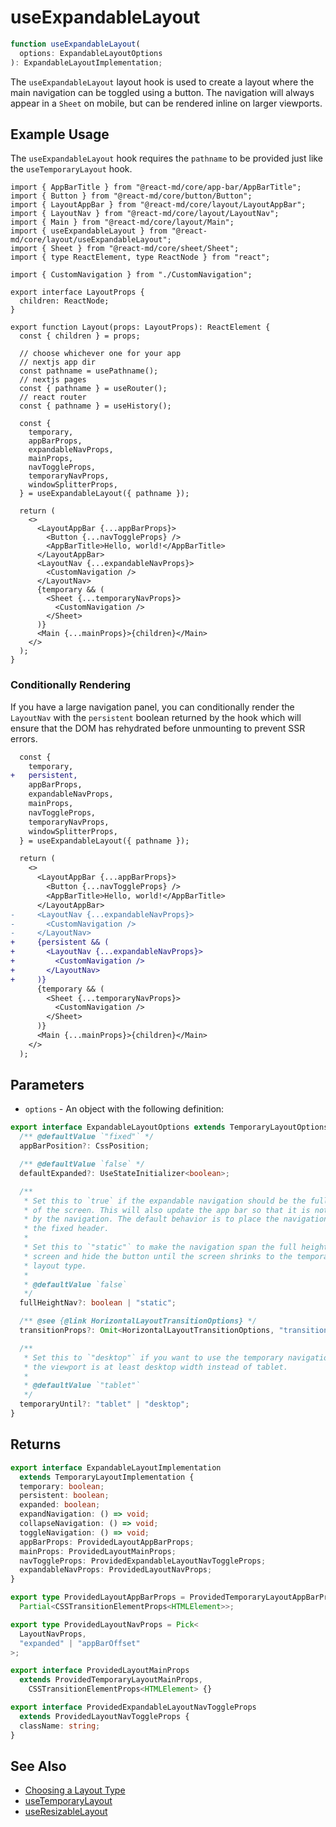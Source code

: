 # useExpandableLayout

```ts
function useExpandableLayout(
  options: ExpandableLayoutOptions
): ExpandableLayoutImplementation;
```

The `useExpandableLayout` layout hook is used to create a layout where
the main navigation can be toggled using a button. The navigation will
always appear in a `Sheet` on mobile, but can be rendered inline on
larger viewports.

## Example Usage

The `useExpandableLayout` hook requires the `pathname` to be provided just like
the `useTemporaryLayout` hook.

```tsx
import { AppBarTitle } from "@react-md/core/app-bar/AppBarTitle";
import { Button } from "@react-md/core/button/Button";
import { LayoutAppBar } from "@react-md/core/layout/LayoutAppBar";
import { LayoutNav } from "@react-md/core/layout/LayoutNav";
import { Main } from "@react-md/core/layout/Main";
import { useExpandableLayout } from "@react-md/core/layout/useExpandableLayout";
import { Sheet } from "@react-md/core/sheet/Sheet";
import { type ReactElement, type ReactNode } from "react";

import { CustomNavigation } from "./CustomNavigation";

export interface LayoutProps {
  children: ReactNode;
}

export function Layout(props: LayoutProps): ReactElement {
  const { children } = props;

  // choose whichever one for your app
  // nextjs app dir
  const pathname = usePathname();
  // nextjs pages
  const { pathname } = useRouter();
  // react router
  const { pathname } = useHistory();

  const {
    temporary,
    appBarProps,
    expandableNavProps,
    mainProps,
    navToggleProps,
    temporaryNavProps,
    windowSplitterProps,
  } = useExpandableLayout({ pathname });

  return (
    <>
      <LayoutAppBar {...appBarProps}>
        <Button {...navToggleProps} />
        <AppBarTitle>Hello, world!</AppBarTitle>
      </LayoutAppBar>
      <LayoutNav {...expandableNavProps}>
        <CustomNavigation />
      </LayoutNav>
      {temporary && (
        <Sheet {...temporaryNavProps}>
          <CustomNavigation />
        </Sheet>
      )}
      <Main {...mainProps}>{children}</Main>
    </>
  );
}
```

### Conditionally Rendering

If you have a large navigation panel, you can conditionally render the
`LayoutNav` with the `persistent` boolean returned by the hook which will
ensure that the DOM has rehydrated before unmounting to prevent SSR errors.

```diff
  const {
    temporary,
+   persistent,
    appBarProps,
    expandableNavProps,
    mainProps,
    navToggleProps,
    temporaryNavProps,
    windowSplitterProps,
  } = useExpandableLayout({ pathname });

  return (
    <>
      <LayoutAppBar {...appBarProps}>
        <Button {...navToggleProps} />
        <AppBarTitle>Hello, world!</AppBarTitle>
      </LayoutAppBar>
-     <LayoutNav {...expandableNavProps}>
-       <CustomNavigation />
-     </LayoutNav>
+     {persistent && (
+       <LayoutNav {...expandableNavProps}>
+         <CustomNavigation />
+       </LayoutNav>
+     )}
      {temporary && (
        <Sheet {...temporaryNavProps}>
          <CustomNavigation />
        </Sheet>
      )}
      <Main {...mainProps}>{children}</Main>
    </>
  );
```

## Parameters

- `options` - An object with the following definition:

```ts disableScroll disableTransform
export interface ExpandableLayoutOptions extends TemporaryLayoutOptions {
  /** @defaultValue `"fixed"` */
  appBarPosition?: CssPosition;

  /** @defaultValue `false` */
  defaultExpanded?: UseStateInitializer<boolean>;

  /**
   * Set this to `true` if the expandable navigation should be the full height
   * of the screen. This will also update the app bar so that it is not covered
   * by the navigation. The default behavior is to place the navigation below
   * the fixed header.
   *
   * Set this to `"static"` to make the navigation span the full height of the
   * screen and hide the button until the screen shrinks to the temporary
   * layout type.
   *
   * @defaultValue `false`
   */
  fullHeightNav?: boolean | "static";

  /** @see {@link HorizontalLayoutTransitionOptions} */
  transitionProps?: Omit<HorizontalLayoutTransitionOptions, "transitionIn">;

  /**
   * Set this to `"desktop"` if you want to use the temporary navigation until
   * the viewport is at least desktop width instead of tablet.
   *
   * @defaultValue `"tablet"`
   */
  temporaryUntil?: "tablet" | "desktop";
}
```

## Returns

```ts
export interface ExpandableLayoutImplementation
  extends TemporaryLayoutImplementation {
  temporary: boolean;
  persistent: boolean;
  expanded: boolean;
  expandNavigation: () => void;
  collapseNavigation: () => void;
  toggleNavigation: () => void;
  appBarProps: ProvidedLayoutAppBarProps;
  mainProps: ProvidedLayoutMainProps;
  navToggleProps: ProvidedExpandableLayoutNavToggleProps;
  expandableNavProps: ProvidedLayoutNavProps;
}

export type ProvidedLayoutAppBarProps = ProvidedTemporaryLayoutAppBarProps &
  Partial<CSSTransitionElementProps<HTMLElement>>;

export type ProvidedLayoutNavProps = Pick<
  LayoutNavProps,
  "expanded" | "appBarOffset"
>;

export interface ProvidedLayoutMainProps
  extends ProvidedTemporaryLayoutMainProps,
    CSSTransitionElementProps<HTMLElement> {}

export interface ProvidedExpandableLayoutNavToggleProps
  extends ProvidedLayoutNavToggleProps {
  className: string;
}
```

## See Also

- [Choosing a Layout Type](/getting-started/layout#choosing-a-layout-type)
- [useTemporaryLayout](./use-temporary-layout)
- [useResizableLayout](./use-resizable-layout)
